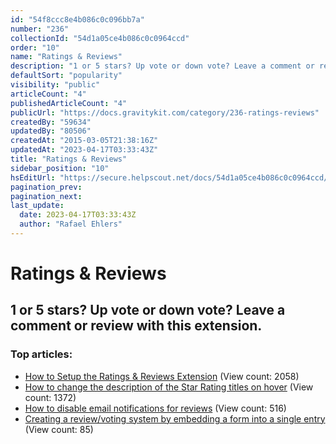 ```yaml
---
id: "54f8ccc8e4b086c0c096bb7a"
number: "236"
collectionId: "54d1a05ce4b086c0c0964ccd"
order: "10"
name: "Ratings & Reviews"
description: "1 or 5 stars? Up vote or down vote? Leave a comment or review with this extension."
defaultSort: "popularity"
visibility: "public"
articleCount: "4"
publishedArticleCount: "4"
publicUrl: "https://docs.gravitykit.com/category/236-ratings-reviews"
createdBy: "59634"
updatedBy: "80506"
createdAt: "2015-03-05T21:38:16Z"
updatedAt: "2023-04-17T03:33:43Z"
title: "Ratings & Reviews"
sidebar_position: "10"
hsEditUrl: "https://secure.helpscout.net/docs/54d1a05ce4b086c0c0964ccd/article/54f8ccc8e4b086c0c096bb7a"
pagination_prev: 
pagination_next: 
last_update:
  date: 2023-04-17T03:33:43Z
  author: "Rafael Ehlers"
---
```


# Ratings & Reviews

## 1 or 5 stars? Up vote or down vote? Leave a comment or review with this extension.

### Top articles: 

- [How to Setup the Ratings & Reviews Extension](408-how-to-setup-ratings-and-reviews) (View count: 2058)
- [How to change the description of the Star Rating titles on hover](237-how-to-change-the-star-rating-titles) (View count: 1372)
- [How to disable email notifications for reviews](386-how-to-disable-email-notifications-for-reviews) (View count: 516)
- [Creating a review/voting system by embedding a form into a single entry](874-creating-a-review-voting-system-by-embedding-a-form-into-a-single-entry) (View count: 85)


